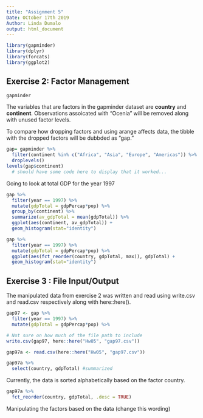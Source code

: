 ```yaml
---
title: "Assignment 5"
Date: OCtober 17th 2019
Author: Linda Dumalo 
output: html_document
---
```



```r
library(gapminder)
library(dplyr)
library(forcats)
library(ggplot2)
```

## **Exercise 2:** Factor Management 

```r
gapminder
```

The variables that are factors in the gapminder dataset are **country** and **continent**. Observations assoicated with "Ocenia" will be removed along with unused factor levels. 

To compare how dropping factors and using arange affects data, the tibble with the dropped factors will be dubbded as "gap."


```r
gap= gapminder %>% 
  filter(continent %in% c("Africa", "Asia", "Europe", "Americas")) %>% 
  droplevels()
levels(gap$continent)
  # should have some code here to display that it worked... 
```


Going to look at total GDP for the year 1997  

```r
gap %>%  
  filter(year == 1997) %>% 
  mutate(gdpTotal = gdpPercap*pop) %>%  
  group_by(continent) %>%
  summarize(av_gdpTotal = mean(gdpTotal)) %>% 
  ggplot(aes(continent, av_gdpTotal)) + 
  geom_histogram(stat="identity") 

```

```r
gap %>%  
  filter(year == 1997) %>% 
  mutate(gdpTotal = gdpPercap*pop) %>%  
  ggplot(aes(fct_reorder(country, gdpTotal, max)), gdpTotal) + 
  geom_histogram(stat="identity") 

```

## **Exercise 3 :** File Input/Output 

The manipulated data from exercise 2 was written and read using write.csv and read.csv respectively along with here::here(). 

```r
gap97 <- gap %>%  
  filter(year == 1997) %>% 
  mutate(gdpTotal = gdpPercap*pop) %>% 
```


```r
# Not sure on how much of the file path to include 
write.csv(gap97, here::here("Hw05", "gap97.csv"))  
```

```r
gap97a <- read.csv(here::here("Hw05", "gap97.csv"))
```

```r
gap97a %>% 
  select(country, gdpTotal) #summarized 
```
Currently, the data is sorted alphabetically based on the factor country. 

```r
gap97a %>% 
  fct_reorder(country, gdpTotal, .desc = TRUE) 
```


Manipulating the factors based on the data (change this wording)


